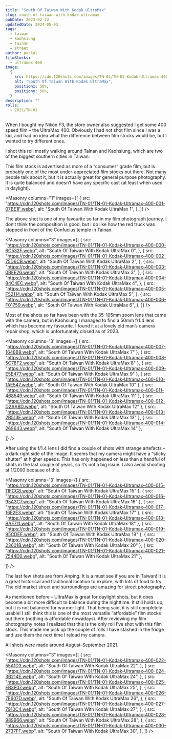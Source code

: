 ```yaml
---
title: "South Of Taiwan With Kodak UltraMax"
slug: south-of-taiwan-with-kodak-ultramax
pubDate: 2023-02-22
updatedDate: 2024-05-03
tags:
  - taiwan
  - kaohsiung
  - tainan
  - street
author: paskal
filmStocks:
  - ultramax-400
image:
  {
    src: https://cdn.120shots.com/images/TN-01/TN-01-Kodak-Ultramax-400-001-07BE1F.webp,
    alt: "South Of Taiwan With Kodak UltraMax",
    positionx: 50%,
    positiony: 50%,
  }
description: ""
rolls:
  - 2021/TN-01
---
```



When I bought my Nikon F3, the store owner also suggested I get some 400 speed film – the UltraMax 400. Obviously I had not shot film since I was a kid, and had no idea what the difference between film stocks would be, but I wanted to try different ones.

I shot this roll mostly walking around Tainan and Kaohsiung, which are two of the biggest southern cities in Taiwan.

This film stock is advertised as more of a “consumer” grade film, but is probably one of the most under-appreciated film stocks out there. Not many people talk about it, but it is actually great for general purpose photography. It is quite balanced and doesn’t have any specific cast (at least when used in daylight).

<Masonry
  columns="1"
  images={[
    {
      src: "https://cdn.120shots.com/images/TN-01/TN-01-Kodak-Ultramax-400-001-07BE1F.webp",
      alt: "South Of Taiwan With Kodak UltraMax 1",
    },
  ]}
/>

The above shot is one of my favourite so far in my film photograph journey. I don’t think the composition is good, but I do like how the red truck was stopped in front of the Confucius temple in Tainan.

<Masonry
  columns="3"
  images={[
    {
      src: "https://cdn.120shots.com/images/TN-01/TN-01-Kodak-Ultramax-400-000-6C532F.webp",
      alt: "South Of Taiwan With Kodak UltraMax 0",
    },
    {
      src: "https://cdn.120shots.com/images/TN-01/TN-01-Kodak-Ultramax-400-002-75D6CB.webp",
      alt: "South Of Taiwan With Kodak UltraMax 2",
    },
    {
      src: "https://cdn.120shots.com/images/TN-01/TN-01-Kodak-Ultramax-400-003-0BEE26.webp",
      alt: "South Of Taiwan With Kodak UltraMax 3",
    },
    {
      src: "https://cdn.120shots.com/images/TN-01/TN-01-Kodak-Ultramax-400-004-84C4EC.webp",
      alt: "South Of Taiwan With Kodak UltraMax 4",
    },
    {
      src: "https://cdn.120shots.com/images/TN-01/TN-01-Kodak-Ultramax-400-005-F52114.webp",
      alt: "South Of Taiwan With Kodak UltraMax 5",
    },
    {
      src: "https://cdn.120shots.com/images/TN-01/TN-01-Kodak-Ultramax-400-006-F01759.webp",
      alt: "South Of Taiwan With Kodak UltraMax 6",
    },
  ]}
/>

Most of the shots so far have been with the 35-105mm zoom lens that came with the camera, but in Kaohsiung I managed to find a 50mm f/1.4 lens which has become my favourite. I found it at a lovely old man’s camera repair shop, which is unfortunately closed as of 2023.

<Masonry
  columns='3'
  images={[
    { src: "https://cdn.120shots.com/images/TN-01/TN-01-Kodak-Ultramax-400-007-1648B9.webp", alt: "South Of Taiwan With Kodak UltraMax 7" },
      { src: "https://cdn.120shots.com/images/TN-01/TN-01-Kodak-Ultramax-400-008-5C78F2.webp", alt: "South Of Taiwan With Kodak UltraMax 8" },
      { src: "https://cdn.120shots.com/images/TN-01/TN-01-Kodak-Ultramax-400-009-E5E477.webp", alt: "South Of Taiwan With Kodak UltraMax 9" },
      { src: "https://cdn.120shots.com/images/TN-01/TN-01-Kodak-Ultramax-400-010-1AE547.webp", alt: "South Of Taiwan With Kodak UltraMax 10" },
      { src: "https://cdn.120shots.com/images/TN-01/TN-01-Kodak-Ultramax-400-011-468549.webp", alt: "South Of Taiwan With Kodak UltraMax 11" },
      { src: "https://cdn.120shots.com/images/TN-01/TN-01-Kodak-Ultramax-400-012-D2AABD.webp", alt: "South Of Taiwan With Kodak UltraMax 12" },
      { src: "https://cdn.120shots.com/images/TN-01/TN-01-Kodak-Ultramax-400-013-2B513E.webp", alt: "South Of Taiwan With Kodak UltraMax 13" },
      { src: "https://cdn.120shots.com/images/TN-01/TN-01-Kodak-Ultramax-400-014-269643.webp", alt: "South Of Taiwan With Kodak UltraMax 14" },

]}
/>

After using the f/1.4 lens I did find a couple of shots with strange artefacts – a dark right side of the image. It seems that my camera might have a “sticky shutter” at higher speeds. This has only happened on less than a handful of shots in the last couple of years, so it’s not a big issue. I also avoid shooting at 1/2000 because of this.

<Masonry
  columns='3'
  images={[
      { src: "https://cdn.120shots.com/images/TN-01/TN-01-Kodak-Ultramax-400-015-11FCC8.webp", alt: "South Of Taiwan With Kodak UltraMax 15" },
      { src: "https://cdn.120shots.com/images/TN-01/TN-01-Kodak-Ultramax-400-016-95A3C7.webp", alt: "South Of Taiwan With Kodak UltraMax 16" },
      { src: "https://cdn.120shots.com/images/TN-01/TN-01-Kodak-Ultramax-400-017-16E2E3.webp", alt: "South Of Taiwan With Kodak UltraMax 17" },
      { src: "https://cdn.120shots.com/images/TN-01/TN-01-Kodak-Ultramax-400-018-BAE711.webp", alt: "South Of Taiwan With Kodak UltraMax 18" },
      { src: "https://cdn.120shots.com/images/TN-01/TN-01-Kodak-Ultramax-400-019-95CDEE.webp", alt: "South Of Taiwan With Kodak UltraMax 19" },
      { src: "https://cdn.120shots.com/images/TN-01/TN-01-Kodak-Ultramax-400-020-23601B.webp", alt: "South Of Taiwan With Kodak UltraMax 20" },
      { src: "https://cdn.120shots.com/images/TN-01/TN-01-Kodak-Ultramax-400-021-7544D0.webp", alt: "South Of Taiwan With Kodak UltraMax 21" },

]}
/>

The last few shots are from Anping. It is a must see if you are in Taiwan! It is a great historical and traditional location to explore, with lots of food to try. The old market street and surroundings are amazing for street photography.

As mentioned before – UltraMax is great for daylight shots, but it does become a bit more difficult to balance during the nighttime. It still holds up, but it is not balanced for warmer light. That being said, it is still completely usable! I still think this is one of the most versatile “affordable” film stocks out there (nothing is affordable nowadays). After reviewing my film photography notes I realized that this is the only roll I’ve shot with this film stock. This made me pick up the couple of rolls I have stashed in the fridge and use them the next time I reload my camera.

All shots were made around August-September 2021.

<Masonry
  columns="3"
  images={[
    {
      src: "https://cdn.120shots.com/images/TN-01/TN-01-Kodak-Ultramax-400-022-55A1D3.webp",
      alt: "South Of Taiwan With Kodak UltraMax 22",
    },
    {
      src: "https://cdn.120shots.com/images/TN-01/TN-01-Kodak-Ultramax-400-024-3B214E.webp",
      alt: "South Of Taiwan With Kodak UltraMax 24",
    },
    {
      src: "https://cdn.120shots.com/images/TN-01/TN-01-Kodak-Ultramax-400-025-EB3F07.webp",
      alt: "South Of Taiwan With Kodak UltraMax 25",
    },
    {
      src: "https://cdn.120shots.com/images/TN-01/TN-01-Kodak-Ultramax-400-026-7E607D.webp",
      alt: "South Of Taiwan With Kodak UltraMax 26",
    },
    {
      src: "https://cdn.120shots.com/images/TN-01/TN-01-Kodak-Ultramax-400-027-7910C4.webp",
      alt: "South Of Taiwan With Kodak UltraMax 27",
    },
    {
      src: "https://cdn.120shots.com/images/TN-01/TN-01-Kodak-Ultramax-400-028-989966.webp",
      alt: "South Of Taiwan With Kodak UltraMax 28",
    },
    {
      src: "https://cdn.120shots.com/images/TN-01/TN-01-Kodak-Ultramax-400-030-2737FF.webp",
      alt: "South Of Taiwan With Kodak UltraMax 30",
    },
  ]}
/>
